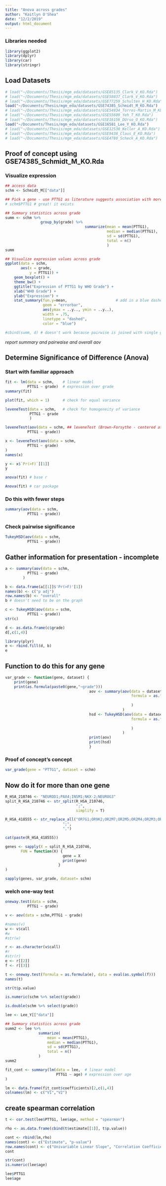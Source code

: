 ```yaml
---
title: "Anova across grades"
author: "Kaitlyn O'Shea"
date: "12/2/2019"
output: html_document
---
```


### Libraries needed
```r
library(ggplot2)
library(dplyr)
library(car)
library(stringr)
```

## Load Datasets
```r
# load("~/Documents/Thesis/mgm_eda/datasets/GSE85135_Clark_V_KO.Rda")
# load("~/Documents/Thesis/mgm_eda/datasets/GSE58037_Clark_V_KO.Rda")
# load("~/Documents/Thesis/mgm_eda/datasets/GSE77259_Schulten_H_KO.Rda")
load("~/Documents/Thesis/mgm_eda/datasets/GSE74385_Schmidt_M_KO.Rda")
# load("~/Documents/Thesis/mgm_eda/datasets/GSE54934_Torres-Martin_M_KO.Rda")
# load("~/Documents/Thesis/mgm_eda/datasets/GSE55609_Yeh_T_KO.Rda")
# load("~/Documents/Thesis/mgm_eda/datasets/GSE16156_DUrso_O_KO.Rda")
load("~/Documents/Thesis/mgm_eda/datasets/GSE16581_Lee_Y_KO.Rda")
# load("~/Documents/Thesis/mgm_eda/datasets/GSE12530_Keller_A_KO.Rda")
# load("~/Documents/Thesis/mgm_eda/datasets/GSE9438_Claus_E_KO.Rda")
# load("~/Documents/Thesis/mgm_eda/datasets/GSE4780_Scheck_A_KO.Rda")
```

## Proof of concept using GSE74385_Schmidt_M_KO.Rda

### Visualize expression
```r
## access data
schm <- Schmidt_M[["data"]]

## Pick a gene - use PTTG1 as literature suggests association with more agressive (higher grade) 
# schm$PTTG1 # great! it exists

## Summary statistics across grade
summ <- schm %>% 
                group_by(grade) %>% 
                                    summarize(mean = mean(PTTG1), 
                                              median = median(PTTG1), 
                                              sd = sd(PTTG1),
                                              total = n()
                                              )
summ

## Visualize expression values across grade
ggplot(data = schm, 
       aes(x = grade, 
           y = PTTG1)) +
    geom_boxplot() +
    theme_bw() +
    ggtitle("Expression of PTTG1 by WHO Grade") +
    xlab("WHO Grade") +
    ylab("Expression") +
    stat_summary(fun.y=mean,                      # add in a blue dashed line at the mean
                 geom = "errorbar", 
                 aes(ymax = ..y.., ymin = ..y..),
                 width = .75, 
                 linetype = "dashed",
                 color = "blue")

#cbind(summ, d) # doesn't work because pairwise is joined with single grade - duh
```
*report summary and pairwaise and overall aov*

## Determine Significance of Difference (Anova)

### Start with familiar approach
```r
fit <- lm(data = schm,    # linear model  
          PTTG1 ~ grade)  # expression over grade
summary(fit)   
```

```r
plot(fit, which = 1)      # check for equal variance

leveneTest(data = schm,   # check for homogeneity of variance
           PTTG1 ~ grade
           )

leveneTest(aov(data = schm, ## leveneTest (Brown-Forsythe - centered at median) takes an aov object - already in the app! woot    
          PTTG1 ~ grade))
```
```r
x <- leveneTest(aov(data = schm,    
          PTTG1 ~ grade)
)
names(x)

y <- x$`Pr(>F)`[[1]]
y
```



```r
anova(fit) # base r

Anova(fit) # car package
```
### Do this with fewer steps
```r
summary(aov(data = schm,     
          PTTG1 ~ grade))
```
### Check pairwise significance
```r
TukeyHSD(aov(data = schm,     
          PTTG1 ~ grade))
```

## Gather information for presentation - incomplete
```r
a <- summary(aov(data = schm,     
          PTTG1 ~ grade)
        )

b <- data.frame(a[[1]]$'Pr(>F)'[1])
names(b) <- c("p adj")
row.names(b) <- "overall"
b # doesn't need to be on the graph
```

```r
c <- TukeyHSD(aov(data = schm,     
          PTTG1 ~ grade))
str(c)

d <- as.data.frame(c$grade)
d[,c(1,4)]

library(plyr)
e <- rbind.fill(d, b)
e
```

## Function to do this for any gene
```r
var_grade <- function(gene, dataset) {
    print(gene)
    print(as.formula(paste0(gene,"~grade")))
                                      aov <- summary(aov(data = dataset,                        # aov, call the dataset
                                                         formula = as.formula(paste0(gene,      # formula to take gene input
                                                                                    "~grade"))  # interpret grade as variable
                                                         )
                                                     )
                                      hsd <- TukeyHSD(aov(data = dataset,                       # hsd, call the dataset
                                                         formula = as.formula(paste0(gene,      # formula to take gene input
                                                                                    "~grade"))  # interpret grade as variable
                                                         )
                                                     )
                                      print(aov)                                                # print aov 
                                      print(hsd)                                                # print hsd
                                      }
```

### Proof of concept's concept
```r
var_grade(gene = "PTTG1", dataset = schm)
```

## Now do it for more than one gene
```r
R_HSA_210746 <- "NEUROD1;PAX4;INSM1;NKX-2;NEUROG3"
split_R_HSA_210746 <- str_split(R_HSA_210746,
                                ";",
                                simplify = T)

R_HSA_418555 <- str_replace_all("OR7G1;OR9K2;OR2M7;OR2M5;OR2M4;OR2M3;OR2M2;OR52N2;OR5D18;OR10W1;OR5D16;OR5B3;OR5B2;OR5D14;OR5D13;OR8H3;OR8H2;OR8H1;OR2L8;OR1J2;OR2L3;TAAR5;OR2L2;OR5R1;OR6T1;OR10V1;OR4C12;OR6C6;OR6C4;OR8G5;OR6C3;OR4C16;OR6C2;OR4C15;OR5AK2;OR9I1;OR2K2;OR10T2;CRHR2;OR5M11;OR5M10;OR7D4;GPR15;OR4N5;OR2J3;OR2J2;OR4N4;OR10S1;OR4N2;OR52K2;OR9G9;OR4D11;OR10C1;OR9G4;OR9G1;GPR27;OR10J1;OR11L1;GPR25;OR10J3;OR10J5;OR5W2;OR6Y1;OR5AP2;OR5B12;OR52B2;OR5B17;OR4D5;OR4D1;OR1N1;OR10Z1;OR6X1;OR52R1;OR4C6;OR3A4;OR3A3;OR4A15;OR4A16;OR8K5;OR8K3;OR10H1;OR8K1;OR10H2;OR10H5;ADCY8;OR1M1;OR4S2;ADCY5;NPS;GPR150;OR4C45;OR5AN1;GPHA2;OR1F2P;OR4C46;OR6F1;OR8J3;OR8J1;OR14A16;OR10G4;OR51M1;OR1L3;OR5T3;OR5T2;OR5T1;OR10X1;ADM2;MC5R;OR10G8;OR4A5;OR10G9;OR1C1;OR5K4;OR5K2;OR5K1;OR6M1;OR2T12;OR2T10;OR5H15;OR1S2;OR1S1;OR13D1;OR1B1;OR2D2;OR14C36;OR5J2;OR5AS1;OR52E2;OR2T8;OR2T6;OR2T5;OR2T4;OR2T3;OR13C8;OR4X2;OR2L13;OR5AC2;OR51T1;OR13C3;OR1A2;OR1A1;OR6K6;OR6K3;OR5AR1;OR6K2;OR5I1;GPR84;OR1Q1;OR2AK2;OR4A47;OR4F6;OR5H6;DRD5;OR10K2;OR10K1;OR5H1;RLN2;OR2A7;OR51A2;RLN1;OR51A7;OR14J1;OR8U8;OR1G1;OR4M2;OR4M1;OXT;OR10AG1;OR8U1;OR8D4;OR8D1;TSHB;OR51G1;OR6C75;OR2H2;OR1F1;OR6C74;OR13G1;OR2H1;OR14I1;OR6P1;GIP;OR2B11;OR10A3;OR10A5;OR2G6;OR5M9;OR51F1;OR5M8;OR2G3;OR1E2;OR6C65;OR2G2;OR1E1;OR5M3;OR5M1;OR10P1;OR2T34;OR2T33;OR2W3;OR2W1;OR8B4;GNG8;OR8B3;OR6C68;OR13F1;OR12D2;OR1D5;OR2T27;OR1D4;OR2T29;OR5L2;OR6N2;OR5L1;OR6N1;OR51V1;OR11A1",
                          ";",
                          ",")

cat(paste(R_HSA_418555))

genes <- sapply(X = split_R_HSA_210746,
       FUN = function(X) {
                          gene = X
                          print(gene)
                        }
)

sapply(genes, var_grade, dataset= schm)
```

### welch one-way test
```r
oneway.test(data = schm,     
          PTTG1 ~ grade)

v <- aov(data = schm,PTTG1 ~ grade)

#names(v)
w <- v$call
#w
#str(w)

r <- as.character(v$call)
#r
#str(r)
e <- r[[2]]
f <- r[[3]]

t <- oneway.test(formula = as.formula(e), data = eval(as.symbol(f)))
names(t)

str(t$p.value)

```



```r
is.numeric(schm %>% select(grade))

is.double(schm %>% select(grade))

```
```r
lee <- Lee_Y[["data"]]

## Summary statistics across grade
summ2 <- lee %>% 
               summarize(
                   mean = mean(PTTG1), 
                   median = median(PTTG1), 
                   sd = sd(PTTG1),
                   total = n()
               )
summ2

```

```r
fit_cont <- summary(lm(data = lee,  # linear model  
                       PTTG1 ~ age) # expression over age
) 

lm <- data.frame(fit_cont$coefficients)[2,c(1,4)]
colnames(lm) <- c("V1","V2")
```

## create spearman correlation
```r
t <- cor.test(lee$PTTG1, lee$age, method = "spearman")

rho <- as.data.frame(cbind(t$estimate[[1]], t$p.value))

cont <- rbind(lm,rho)
names(cont) <- c("Estimate", "p-value")
row.names(cont) <- c("Univariable Linear Slope", "Correlation Coefficient")
cont
```
```r
str(cont)
is.numeric(lee$age)
```
```r
lee$PTTG1
lee$age
```

